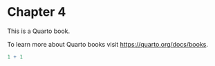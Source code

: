# Chapter 4

This is a Quarto book.

To learn more about Quarto books visit <https://quarto.org/docs/books>.

```r
1 + 1
```
